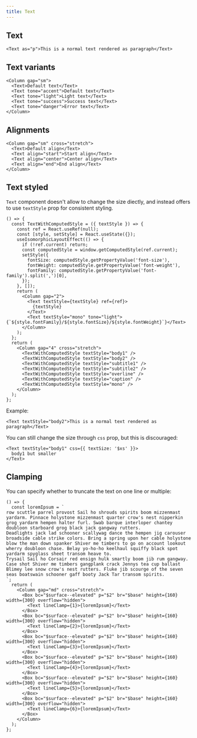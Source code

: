 ```yaml
---
title: Text
---
```


## Text

```tsx preview
<Text as="p">This is a normal text rendered as paragraph</Text>
```

## Text variants

```tsx preview
<Column gap="sm">
  <Text>Default text</Text>
  <Text tone="accent">Default text</Text>
  <Text tone="light">Light text</Text>
  <Text tone="success">Success text</Text>
  <Text tone="danger">Error text</Text>
</Column>
```

## Alignments

```tsx preview
<Column gap="sm" cross="stretch">
  <Text>Default align</Text>
  <Text align="start">Start align</Text>
  <Text align="center">Center align</Text>
  <Text align="end">End align</Text>
</Column>
```

## Text styled

`Text` component doesn't allow to change the size diectly, and instead offers to use `textStyle` prop for consistent styling.

```tsx
() => {
  const TextWithComputedStyle = ({ textStyle }) => {
    const ref = React.useRef(null);
    const [style, setStyle] = React.useState({});
    useIsomorphicLayoutEffect(() => {
      if (!ref.current) return;
      const computedStyle = window.getComputedStyle(ref.current);
      setStyle({
        fontSize: computedStyle.getPropertyValue('font-size'),
        fontWeight: computedStyle.getPropertyValue('font-weight'),
        fontFamily: computedStyle.getPropertyValue('font-family').split(',')[0],
      });
    }, []);
    return (
      <Column gap="2">
        <Text textStyle={textStyle} ref={ref}>
          {textStyle}
        </Text>
        <Text textStyle="mono" tone="light">{`${style.fontFamily}/${style.fontSize}/${style.fontWeight}`}</Text>
      </Column>
    );
  };
  return (
    <Column gap="4" cross="stretch">
      <TextWithComputedStyle textStyle="body1" />
      <TextWithComputedStyle textStyle="body2" />
      <TextWithComputedStyle textStyle="subtitle1" />
      <TextWithComputedStyle textStyle="subtitle2" />
      <TextWithComputedStyle textStyle="overline" />
      <TextWithComputedStyle textStyle="caption" />
      <TextWithComputedStyle textStyle="mono" />
    </Column>
  );
};
```

Example:

```tsx preview
<Text textStyle="body2">This is a normal text rendered as paragraph</Text>
```

You can still change the size through `css` prop, but this is discouraged:

```tsx preview
<Text textStyle="body1" css={{ textSize: '$xs' }}>
  body1 but smaller
</Text>
```

## Clamping

You can specify whether to truncate the text on one line or multiple:

```tsx preview
() => {
  const loremIpsum = `
row scuttle parrel provost Sail ho shrouds spirits boom mizzenmast yardarm. Pinnace holystone mizzenmast quarter crow's nest nipperkin grog yardarm hempen halter furl. Swab barque interloper chantey doubloon starboard grog black jack gangway rutters.
Deadlights jack lad schooner scallywag dance the hempen jig carouser broadside cable strike colors. Bring a spring upon her cable holystone blow the man down spanker Shiver me timbers to go on account lookout wherry doubloon chase. Belay yo-ho-ho keelhaul squiffy black spot yardarm spyglass sheet transom heave to.
Trysail Sail ho Corsair red ensign hulk smartly boom jib rum gangway. Case shot Shiver me timbers gangplank crack Jennys tea cup ballast Blimey lee snow crow's nest rutters. Fluke jib scourge of the seven seas boatswain schooner gaff booty Jack Tar transom spirits.
`;
  return (
    <Column gap="md" cross="stretch">
      <Box bc="$surface--elevated" p="$2" br="$base" height={160} width={300} overflow="hidden">
        <Text lineClamp={1}>{loremIpsum}</Text>
      </Box>
      <Box bc="$surface--elevated" p="$2" br="$base" height={160} width={300} overflow="hidden">
        <Text lineClamp={2}>{loremIpsum}</Text>
      </Box>
      <Box bc="$surface--elevated" p="$2" br="$base" height={160} width={300} overflow="hidden">
        <Text lineClamp={3}>{loremIpsum}</Text>
      </Box>
      <Box bc="$surface--elevated" p="$2" br="$base" height={160} width={300} overflow="hidden">
        <Text lineClamp={4}>{loremIpsum}</Text>
      </Box>
      <Box bc="$surface--elevated" p="$2" br="$base" height={160} width={300} overflow="hidden">
        <Text lineClamp={5}>{loremIpsum}</Text>
      </Box>
      <Box bc="$surface--elevated" p="$2" br="$base" height={160} width={300} overflow="hidden">
        <Text lineClamp={6}>{loremIpsum}</Text>
      </Box>
    </Column>
  );
};
```
